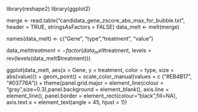library(reshape2)
library(ggplot2)

merge <- read.table("candidata_gene_zscore_abs_max_for_bubble.txt", header = TRUE, stringsAsFactors = FALSE)
data_melt <- melt(merge)

names(data_melt) <- c("Gene", "type","treatment", "value")

data_melt$treatment <- factor(data_melt$treatment, levels = rev(levels(data_melt$treatment)))

ggplot(data_melt, aes(x = Gene, y = treatment, color = type, size = abs(value))) + geom_point()  + scale_color_manual(values = c ("#EB4B17", "#03776A"))  + theme(panel.grid.major = element_line(colour = "gray",size=0.3),panel.background = element_blank(), axis.line = element_line(), panel.border = element_rect(colour="black",fill=NA), axis.text.x = element_text(angle = 45, hjust = 1))

